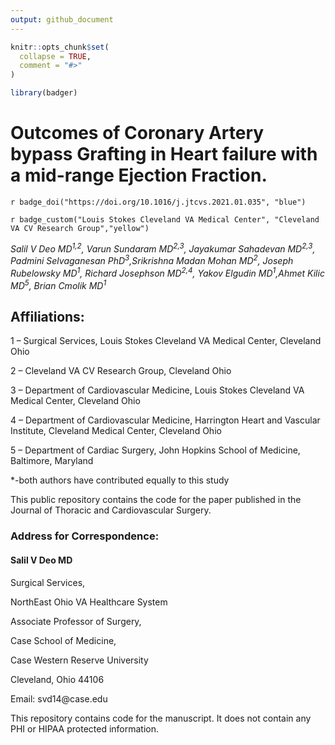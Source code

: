 ```yaml
---
output: github_document
---
```


<!-- README.md is generated from README.Rmd. Please edit that file -->

```r
knitr::opts_chunk$set(
  collapse = TRUE,
  comment = "#>"
)

library(badger)
```

# Outcomes of Coronary Artery bypass Grafting in Heart failure with a mid-range Ejection Fraction.

`r badge_doi("https://doi.org/10.1016/j.jtcvs.2021.01.035", "blue")` 

`r badge_custom("Louis Stokes Cleveland VA Medical Center", "Cleveland VA CV Research Group","yellow")`




*Salil V Deo MD^1,2^, Varun Sundaram MD^2,3^, Jayakumar Sahadevan MD^2,3^, Padmini Selvaganesan PhD^3^,Srikrishna Madan Mohan MD^2^, Joseph Rubelowsky MD^1^, Richard Josephson MD^2,4^, Yakov Elgudin MD^1^,Ahmet Kilic MD^5^, Brian Cmolik MD^1^*








## Affiliations:

1 – Surgical Services, Louis Stokes Cleveland VA Medical Center, Cleveland Ohio

2 – Cleveland VA CV Research Group, Cleveland Ohio

3 – Department of Cardiovascular Medicine, Louis Stokes Cleveland VA Medical Center, Cleveland Ohio

4 – Department of Cardiovascular Medicine, Harrington Heart and Vascular Institute, Cleveland Medical Center, Cleveland Ohio

5 – Department of Cardiac Surgery, John Hopkins School of Medicine, Baltimore, Maryland

*-both authors have contributed equally to this study

This public repository contains the code for the paper published in the Journal of Thoracic and Cardiovascular Surgery.



### Address for Correspondence:

#### Salil V Deo MD

Surgical Services,

NorthEast Ohio VA Healthcare System

Associate Professor of Surgery,

Case School of Medicine,

Case Western Reserve University

Cleveland, Ohio 44106

Email: svd14@case.edu

This repository contains code for the manuscript. It does not contain any PHI or HIPAA protected information.


